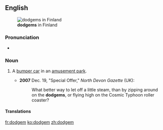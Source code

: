 ==English==
[[File:H2199 Bumper Cars - Autorata C.JPG|thumb|right|'''dodgems''' in Finland]]

===Pronunciation===
* {{a|UK}} {{IPA|/ˈdɒdʒ.əm/|lang=en}}

===Noun===
{{en-noun}}

# {{lb|en|British}} A [[bumper car]] in an [[amusement park]].
#* '''2007''' Dec. 19, "Special Offer," ''North Devon Gazette'' (UK):
#*: What better way to let off a little steam, than by zipping around on the '''dodgems''', or flying high on the Cosmic Typhoon roller coaster?

====Translations====
{{trans-see|dodgem|bumper car}}

[[fr:dodgem]]
[[ko:dodgem]]
[[zh:dodgem]]